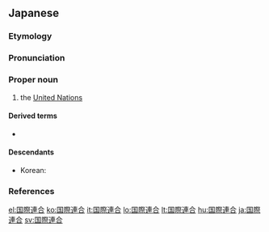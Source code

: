 {{also|國際聯合}}
==Japanese==
{{DEFAULTSORT:こくさいれんごう}}
{{wikipedia|lang=ja}}
{{ja-kanjitab|こく|さい|れん|ごう|yomi=o}}

===Etymology===
{{com|ja|国際|t1=[[international]]|連合|t2=[[union]]|tr1=kokusai|tr2=rengō}}

===Pronunciation===
{{ja-pron|こくさい れんごう|acc=5|acc_ref=NHK,DJR|y=go|dev=2}}

===Proper noun===
{{ja-pos|こくさい れんごう|proper|hhira=こくさいれんがふ}}

# the [[United Nations]]

====Derived terms====
* {{ja-r|国%連|こく%れん}}

====Descendants====
* Korean: {{l|ko|^국제 ^연합}}

===References===
<references/>

{{C|ja|Organizations}}
[[el:国際連合]]
[[ko:国際連合]]
[[it:国際連合]]
[[lo:国際連合]]
[[lt:国際連合]]
[[hu:国際連合]]
[[ja:国際連合]]
[[sv:国際連合]]